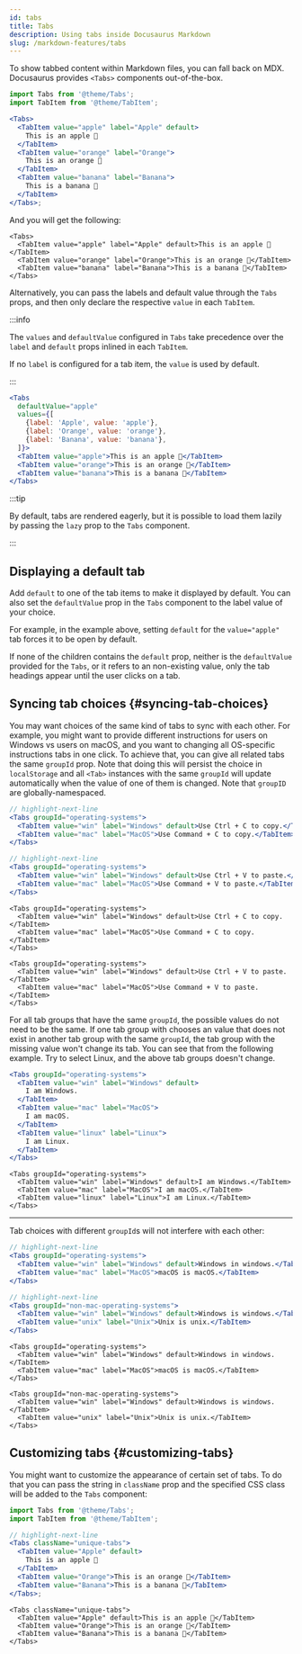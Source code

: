 ```yaml
---
id: tabs
title: Tabs
description: Using tabs inside Docusaurus Markdown
slug: /markdown-features/tabs
---
```




To show tabbed content within Markdown files, you can fall back on MDX. Docusaurus provides `<Tabs>` components out-of-the-box.

```jsx
import Tabs from '@theme/Tabs';
import TabItem from '@theme/TabItem';

<Tabs>
  <TabItem value="apple" label="Apple" default>
    This is an apple 🍎
  </TabItem>
  <TabItem value="orange" label="Orange">
    This is an orange 🍊
  </TabItem>
  <TabItem value="banana" label="Banana">
    This is a banana 🍌
  </TabItem>
</Tabs>;
```

And you will get the following:

```mdx-code-block
<Tabs>
  <TabItem value="apple" label="Apple" default>This is an apple 🍎</TabItem>
  <TabItem value="orange" label="Orange">This is an orange 🍊</TabItem>
  <TabItem value="banana" label="Banana">This is a banana 🍌</TabItem>
</Tabs>
```

Alternatively, you can pass the labels and default value through the `Tabs` props, and then only declare the respective `value` in each `TabItem`.

:::info

The `values` and `defaultValue` configured in `Tabs` take precedence over the `label` and `default` props inlined in each `TabItem`.

If no `label` is configured for a tab item, the `value` is used by default.

:::

```jsx
<Tabs
  defaultValue="apple"
  values={[
    {label: 'Apple', value: 'apple'},
    {label: 'Orange', value: 'orange'},
    {label: 'Banana', value: 'banana'},
  ]}>
  <TabItem value="apple">This is an apple 🍎</TabItem>
  <TabItem value="orange">This is an orange 🍊</TabItem>
  <TabItem value="banana">This is a banana 🍌</TabItem>
</Tabs>
```

:::tip

By default, tabs are rendered eagerly, but it is possible to load them lazily by passing the `lazy` prop to the `Tabs` component.

:::

## Displaying a default tab

Add `default` to one of the tab items to make it displayed by default. You can also set the `defaultValue` prop in the `Tabs` component to the label value of your choice.

For example, in the example above, setting `default` for the `value="apple"` tab forces it to be open by default.

If none of the children contains the `default` prop, neither is the `defaultValue` provided for the `Tabs`, or it refers to an non-existing value, only the tab headings appear until the user clicks on a tab.

## Syncing tab choices {#syncing-tab-choices}

You may want choices of the same kind of tabs to sync with each other. For example, you might want to provide different instructions for users on Windows vs users on macOS, and you want to changing all OS-specific instructions tabs in one click. To achieve that, you can give all related tabs the same `groupId` prop. Note that doing this will persist the choice in `localStorage` and all `<Tab>` instances with the same `groupId` will update automatically when the value of one of them is changed. Note that `groupID` are globally-namespaced.

```jsx
// highlight-next-line
<Tabs groupId="operating-systems">
  <TabItem value="win" label="Windows" default>Use Ctrl + C to copy.</TabItem>
  <TabItem value="mac" label="MacOS">Use Command + C to copy.</TabItem>
</Tabs>

// highlight-next-line
<Tabs groupId="operating-systems">
  <TabItem value="win" label="Windows" default>Use Ctrl + V to paste.</TabItem>
  <TabItem value="mac" label="MacOS">Use Command + V to paste.</TabItem>
</Tabs>
```

```mdx-code-block
<Tabs groupId="operating-systems">
  <TabItem value="win" label="Windows" default>Use Ctrl + C to copy.</TabItem>
  <TabItem value="mac" label="MacOS">Use Command + C to copy.</TabItem>
</Tabs>

<Tabs groupId="operating-systems">
  <TabItem value="win" label="Windows" default>Use Ctrl + V to paste.</TabItem>
  <TabItem value="mac" label="MacOS">Use Command + V to paste.</TabItem>
</Tabs>
```

For all tab groups that have the same `groupId`, the possible values do not need to be the same. If one tab group with chooses an value that does not exist in another tab group with the same `groupId`, the tab group with the missing value won't change its tab. You can see that from the following example. Try to select Linux, and the above tab groups doesn't change.

```jsx
<Tabs groupId="operating-systems">
  <TabItem value="win" label="Windows" default>
    I am Windows.
  </TabItem>
  <TabItem value="mac" label="MacOS">
    I am macOS.
  </TabItem>
  <TabItem value="linux" label="Linux">
    I am Linux.
  </TabItem>
</Tabs>
```

```mdx-code-block
<Tabs groupId="operating-systems">
  <TabItem value="win" label="Windows" default>I am Windows.</TabItem>
  <TabItem value="mac" label="MacOS">I am macOS.</TabItem>
  <TabItem value="linux" label="Linux">I am Linux.</TabItem>
</Tabs>
```

---

Tab choices with different `groupId`s will not interfere with each other:

```jsx
// highlight-next-line
<Tabs groupId="operating-systems">
  <TabItem value="win" label="Windows" default>Windows in windows.</TabItem>
  <TabItem value="mac" label="MacOS">macOS is macOS.</TabItem>
</Tabs>

// highlight-next-line
<Tabs groupId="non-mac-operating-systems">
  <TabItem value="win" label="Windows" default>Windows is windows.</TabItem>
  <TabItem value="unix" label="Unix">Unix is unix.</TabItem>
</Tabs>
```

```mdx-code-block
<Tabs groupId="operating-systems">
  <TabItem value="win" label="Windows" default>Windows in windows.</TabItem>
  <TabItem value="mac" label="MacOS">macOS is macOS.</TabItem>
</Tabs>

<Tabs groupId="non-mac-operating-systems">
  <TabItem value="win" label="Windows" default>Windows is windows.</TabItem>
  <TabItem value="unix" label="Unix">Unix is unix.</TabItem>
</Tabs>
```

## Customizing tabs {#customizing-tabs}

You might want to customize the appearance of certain set of tabs. To do that you can pass the string in `className` prop and the specified CSS class will be added to the `Tabs` component:

```jsx
import Tabs from '@theme/Tabs';
import TabItem from '@theme/TabItem';

// highlight-next-line
<Tabs className="unique-tabs">
  <TabItem value="Apple" default>
    This is an apple 🍎
  </TabItem>
  <TabItem value="Orange">This is an orange 🍊</TabItem>
  <TabItem value="Banana">This is a banana 🍌</TabItem>
</Tabs>;
```

```mdx-code-block
<Tabs className="unique-tabs">
  <TabItem value="Apple" default>This is an apple 🍎</TabItem>
  <TabItem value="Orange">This is an orange 🍊</TabItem>
  <TabItem value="Banana">This is a banana 🍌</TabItem>
</Tabs>
```
